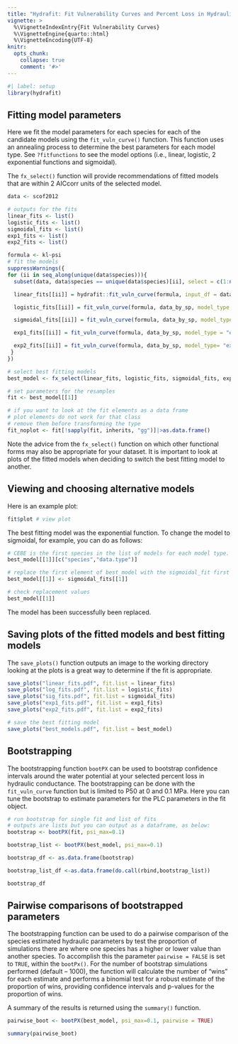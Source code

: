 ```yaml
---
title: "Hydrafit: Fit Vulnerability Curves and Percent Loss in Hydraulic Conductance"
vignette: >
  %\VignetteIndexEntry{Fit Vulnerability Curves}
  %\VignetteEngine{quarto::html}
  %\VignetteEncoding{UTF-8}
knitr:
  opts_chunk:
    collapse: true
    comment: '#>'
---
```


```r
#| label: setup
library(hydrafit)
```

## Fitting model parameters 

Here we fit the model parameters for each species for each of the candidate models using the `fit_vuln_curve()` function. This function uses an annealing process to determine the best parameters for each model type. See `?fitfunctions` to see the model options (i.e., linear, logistic, 2 exponential functions and sigmoidal).

The `fx_select()` function will provide recommendations of fitted models that are within 2 AICcorr units of the selected model. 

```r
data <- scof2012

# outputs for the fits
linear_fits <- list()
logistic_fits <- list()
sigmoidal_fits <- list()
exp1_fits <- list()
exp2_fits <- list()

formula <- kl~psi
# fit the models
suppressWarnings({
for (ii in seq_along(unique(data$species))){
  subset(data, data$species == unique(data$species)[ii], select = c(1:ncol(data))) -> data_by_sp

  linear_fits[[ii]] = hydrafit::fit_vuln_curve(formula, input_df = data_by_sp, model_type = "Linear", plot = T)

  logistic_fits[[ii]] = fit_vuln_curve(formula, data_by_sp, model_type = "log", plot=T)

  sigmoidal_fits[[ii]] = fit_vuln_curve(formula, data_by_sp, model_type= "sig", plot=T)

  exp1_fits[[ii]] = fit_vuln_curve(formula, data_by_sp, model_type = "exp", plot=T)

  exp2_fits[[ii]] = fit_vuln_curve(formula, data_by_sp, model_type= "exp2", plot=T)
 }
})

# select best fitting models
best_model <- fx_select(linear_fits, logistic_fits, sigmoidal_fits, exp1_fits, exp2_fits)

# set parameters for the resamples
fit <- best_model[[1]]

# if you want to look at the fit elements as a data frame
# plot elements do not work for that class
# remove them before transforming the type
fit_noplot <- fit[!sapply(fit, inherits, "gg")]|>as.data.frame()

```

Note the advice from the `fx_select()` function on which other functional forms may also be appropriate for your dataset. It is important to look at plots of the fitted models when deciding to switch the best fitting model to another. 

## Viewing and choosing alternative models

Here is an example plot:
```r
fit$plot # view plot 
```

The best fitting model was the exponential function. To change the model to sigmoidal, for example, you can do as follows:
```r
# CEBE is the first species in the list of models for each model type.
best_model[[1]][c("species","data.type")]

# replace the first element of best_model with the sigmoidal_fit first element
best_model[[1]] <- sigmoidal_fits[[1]]

# check replacement values
best_model[[1]]
```
The model has been successfully been replaced. 

## Saving plots of the fitted models and best fitting models

The `save_plots()` function outputs an image to the working directory looking at the plots is a great way to determine if the fit is appropriate. 
```r

save_plots("linear_fits.pdf", fit.list = linear_fits)
save_plots("log_fits.pdf", fit.list = logistic_fits)
save_plots("sig_fits.pdf", fit.list = sigmoidal_fits)
save_plots("exp1_fits.pdf", fit.list = exp1_fits)
save_plots("exp2_fits.pdf", fit.list = exp2_fits)

# save the best fitting model
save_plots("best_models.pdf", fit.list = best_model)
```


## Bootstrapping

The bootstrapping function `bootPX` can be used to bootstrap confidence intervals around the water potential at your selected percent loss in hydraulic conductance. The bootstrapping can be done with the `fit_vuln_curve` function but is limited to P50 at 0 and 0.1 MPa. Here you can tune the bootstrap to estimate parameters for the PLC parameters in the fit object. 
```r
# run bootstrap for single fit and list of fits
# outputs are lists but you can output as a dataframe, as below:
bootstrap <- bootPX(fit, psi_max=0.1)

bootstrap_list <- bootPX(best_model, psi_max=0.1)

bootstrap_df <- as.data.frame(bootstrap)

bootstrap_list_df <-as.data.frame(do.call(rbind,bootstrap_list))

bootstrap_df
```

## Pairwise comparisons of bootstrapped parameters
The bootstrapping function can be used to do a pairwise comparison of the species estimated hydraulic parameters by test the proportion of simulations there are where one species has a higher or lower value than another species. To accomplish this the parameter `pairwise = FALSE` is set to `TRUE`, within the `bootPx()`. For the number of bootstrap simulations performed (default -- 1000), the function will calculate the number of "wins" for each estimate and performs a binomial test for a robust estimate of the proportion of wins, providing confidence intervals and p-values for the proportion of wins.

A summary of the results is returned using the `summary()` function.

```r
pairwise_boot <- bootPX(best_model, psi_max=0.1, pairwise = TRUE)

summary(pairwise_boot)
```
